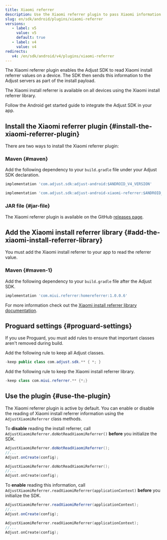 ```yaml
---
title: Xiaomi referrer
description: Use the Xiaomi referrer plugin to pass Xiaomi information to Adjust.
slug: en/sdk/android/plugins/xiaomi-referrer
versions:
   - label: v5
     value: v5
     default: true
   - label: v4
     value: v4
redirects:
   v4: /en/sdk/android/v4/plugins/xiaomi-referrer
---
```


The Xiaomi referrer plugin enables the Adjust SDK to read Xiaomi install referrer values on a device. The SDK then sends this information to the Adjust servers as part of the install payload.

The Xiaomi install referrer is available on all devices using the Xiaomi install referrer library.

Follow the Android get started guide to integrate the Adjust SDK in your app.

## Install the Xiaomi referrer plugin {#install-the-xiaomi-referrer-plugin}

There are two ways to install the Xiaomi referrer plugin:

### Maven {#maven}

Add the following dependency to your `build.gradle` file under your Adjust SDK declaration.

<CodeBlock title="build.gradle">

```groovy
implementation 'com.adjust.sdk:adjust-android:$ANDROID_V4_VERSION'

implementation 'com.adjust.sdk:adjust-android-xiaomi-referrer:$ANDROID_V4_VERSION'

```

</CodeBlock>

### JAR file {#jar-file}

The Xiaomi referrer plugin is available on the GitHub [releases page](https://github.com/adjust/android_sdk/releases).

## Add the Xiaomi install referrer library {#add-the-xiaomi-install-referrer-library}

You must add the Xiaomi install referrer to your app to read the referrer value.

### Maven {#maven-1}

Add the following dependency to your `build.gradle` file after the Adjust SDK.

<CodeBlock title="build.gradle">

```groovy
implementation 'com.miui.referrer:homereferrer:1.0.0.6'
```

</CodeBlock>

For more information check out the [Xiaomi install referrer library documentation](https://global.developer.mi.com/document?doc=service.getAppsReferral).

## Proguard settings {#proguard-settings}

If you use Proguard, you must add rules to ensure that important classes aren't removed during build.

Add the following rule to keep all Adjust classes.

<CodeBlock title="Proguard.pro">

```java
-keep public class com.adjust.sdk.** { *; }
```

</CodeBlock>

Add the following rule to keep the Xiaomi install referrer library.

<CodeBlock title="Proguard.pro">

```java
-keep class com.miui.referrer.** {*;}
```

</CodeBlock>

## Use the plugin {#use-the-plugin}

The Xiaomi referrer plugin is active by default. You can enable or disable the reading of Xiaomi install referrer information using the `AdjustXiaomiReferrer` class methods.

To **disable** reading the install referrer, call `AdjustXiaomiReferrer.doNotReadXiaomiReferrer()` **before** you initialize the SDK.

<Tabs>
<Tab title="Java" sync="java">

```java
AdjustXiaomiReferrer.doNotReadXiaomiReferrer();
//...
Adjust.onCreate(config);
```

</Tab>
<Tab title="Kotlin" sync="kotlin">

```kotlin
AdjustXiaomiReferrer.doNotReadXiaomiReferrer();
//...
Adjust.onCreate(config);
```

</Tab>
</Tabs>

To **enable** reading this information, call `AdjustXiaomiReferrer.readXiaomiReferrer(applicationContext)` **before** you initialize the SDK.

<Tabs>
<Tab title="Java" sync="java">

```java
AdjustXiaomiReferrer.readXiaomiReferrer(applicationContext);
//...
Adjust.onCreate(config);
```

</Tab>
<Tab title="Kotlin" sync="kotlin">

```kotlin
AdjustXiaomiReferrer.readXiaomiReferrer(applicationContext);
//...
Adjust.onCreate(config);
```

</Tab>
</Tabs>
